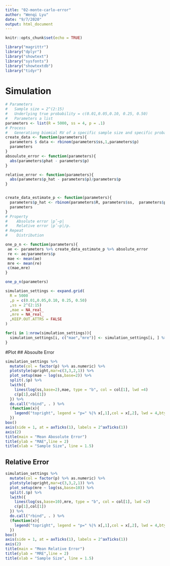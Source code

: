 ```yaml
---
title: "02-monte-carlo-error"
author: "Wenqi Lyu"
date: "9/7/2020"
output: html_document
---
```


```r
knitr::opts_chunk$set(echo = TRUE)
```
```r
library("magrittr")
library("dplyr")
library("showtext")
library("sysfonts")
library("showtextdb")
library("tidyr")

```
# Simulation
```r
# Parameters 
#   Sample size = 2^(2:15)
#   Underlying true probability = c(0.01,0.05,0.10, 0.25, 0.50)
#   Parameters a list
parameters <- list(R = 5000, ss = 4, p = .1)
# Process
#   Generationg biomial RV of a specific sample size and specific probability
create_data <- function(parameters){
  parameters $ data <- rbinom(parameters$ss,1,parameters$p)
  parameters
}
absoulute_error <- function(parameters){
  abs(parameters$phat - parameters$p)
}

relative_error <- function(parameters){
  abs(parameters$p_hat - parameters$p)/parameters$p
}


create_data_estimate_p <- function(parameters){
  parameters$p_hat <- rbinom(parameters$R, parameters$ss,  parameters$p)/parameters$ss
  parameters
}
# Property
#    Absolute error |p̂−p|
#    Relative error |p̂−p|/p.
# Repeat
#    Distribution

one_p_n <- function(parameters){
 ae <- parameters %>% create_data_estimate_p %>% absolute_error
 re <- ae/parameters$p
 mae <- mean(ae)
 mre <- mean(re) 
 c(mae,mre)
}

one_p_n(parameters)

simulation_settings <- expand.grid(
  R = 5000
  ,p = c(0.01,0.05,0.10, 0.25, 0.50)
  ,ss = 2^(2:15)
  ,mae = NA_real_
  ,mre = NA_real_
  ,KEEP.OUT.ATTRS = FALSE
)

for(i in 1:nrow(simulation_settings)){
  simulation_settings[i, c("mae","mre")] <- simulation_settings[i, ] %>% as.list %>% one_p_n()
}


```


#Plot
## Absoulte Error
```r

simulation_settings %>%
  mutate(col = factor(p) %>% as.numeric) %>%
  plotstyle(upright,mar=c(3,3,2,1)) %>%
  plot_setup(mae ~ log(ss,base=2)) %>%
  split(.$p) %>%
  lwith({
    lines(log(ss,base=2),mae, type = "b", col = col[1], lwd =4)
    c(p[1],col[1])
  }) %>%
  do.call("rbind", . ) %>%
  (function(x){
    legend("topright", legend = "p=" %|% x[,1],col = x[,2], lwd = 4,bty="n")
  })
box()
axis(side = 1, at = axTicks(1), labels = 2^axTicks(1))
axis(2)
title(main = "Mean Abosolute Error")
title(ylab = "MAE",line = 2)
title(xlab = "Sample Size", line = 1.5)
```

## Relative Error
```r

simulation_settings %>%
  mutate(col = factor(p) %>% as.numeric) %>%
  plotstyle(upright,mar=c(3,3,2,1)) %>%
  plot_setup(mre ~ log(ss,base=10)) %>%
  split(.$p) %>%
  lwith({
    lines(log(ss,base=10),mre, type = "b", col = col[1], lwd =2)
    c(p[1],col[1])
  }) %>%
  do.call("rbind", . ) %>%
  (function(x){
    legend("topright", legend = "p=" %|% x[,1],col = x[,2], lwd = 4,bty="n")
  })
box()
axis(side = 1, at = axTicks(1), labels = 2^axTicks(1))
axis(2)
title(main = "Mean Relative Error")
title(ylab = "MRE",line = 2)
title(xlab = "Sample Size", line = 1.5)
```